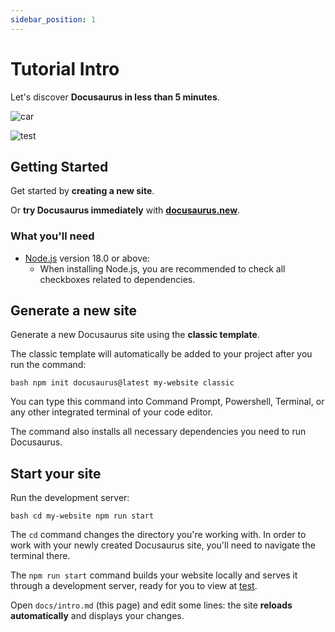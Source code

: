 ```yaml
---
sidebar_position: 1
---
```



# Tutorial Intro

Let's discover **Docusaurus in less than 5 minutes**.

![car](./car.gif)

![test](../blog/2021-08-26-welcome/docusaurus-plushie-banner.jpeg)

<ReactPlayer
  playing
  controls
  url="/elephant.mp4"
/>

## Getting Started

Get started by **creating a new site**.

Or **try Docusaurus immediately** with
**[docusaurus.new](https://docusaurus.new)**.

### What you'll need

- [Node.js](https://nodejs.org/en/download/) version 18.0 or above:
  - When installing Node.js, you are recommended to check all checkboxes
    related to dependencies.

## Generate a new site

Generate a new Docusaurus site using the **classic template**.

The classic template will automatically be added to your project after you run
the command:

`bash npm init docusaurus@latest my-website classic`

You can type this command into Command Prompt, Powershell, Terminal, or any
other integrated terminal of your code editor.

The command also installs all necessary dependencies you need to run
Docusaurus.

## Start your site

Run the development server:

`bash cd my-website npm run start`

The `cd` command changes the directory you're working with. In order to work
with your newly created Docusaurus site, you'll need to navigate the terminal
there.

The `npm run start` command builds your website locally and serves it through a
development server, ready for you to view at [test](http://localhost:3000/).

Open `docs/intro.md` (this page) and edit some lines: the site **reloads
automatically** and displays your changes.
